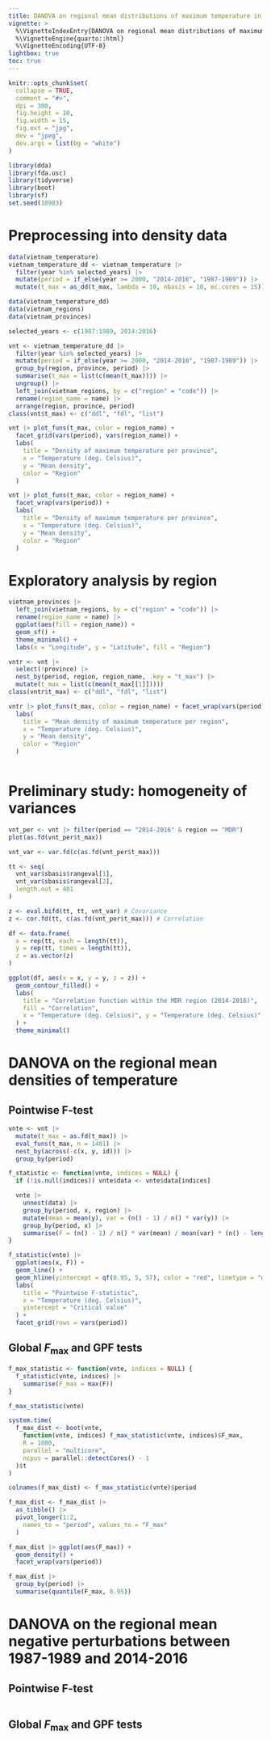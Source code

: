 ```yaml
---
title: DANOVA on regional mean distributions of maximum temperature in Vietnam
vignette: >
  %\VignetteIndexEntry{DANOVA on regional mean distributions of maximum temperature in Vietnam}
  %\VignetteEngine{quarto::html}
  %\VignetteEncoding{UTF-8}
lightbox: true
toc: true
---
```


```r
knitr::opts_chunk$set(
  collapse = TRUE,
  comment = "#>",
  dpi = 300,
  fig.height = 10,
  fig.width = 15,
  fig.ext = "jpg",
  dev = "jpeg",
  dev.args = list(bg = "white")
)
```

```r
library(dda)
library(fda.usc)
library(tidyverse)
library(boot)
library(sf)
set.seed(10983)
```

# Preprocessing into density data

```r
data(vietnam_temperature)
vietnam_temperature_dd <- vietnam_temperature |>
  filter(year %in% selected_years) |>
  mutate(period = if_else(year >= 2000, "2014-2016", "1987-1989")) |>
  mutate(t_max = as_dd(t_max, lambda = 10, nbasis = 10, mc.cores = 15))
```

```r
data(vietnam_temperature_dd)
data(vietnam_regions)
data(vietnam_provinces)

selected_years <- c(1987:1989, 2014:2016)

vnt <- vietnam_temperature_dd |>
  filter(year %in% selected_years) |>
  mutate(period = if_else(year >= 2000, "2014-2016", "1987-1989")) |>
  group_by(region, province, period) |>
  summarise(t_max = list(c(mean(t_max)))) |>
  ungroup() |>
  left_join(vietnam_regions, by = c("region" = "code")) |>
  rename(region_name = name) |>
  arrange(region, province, period)
class(vnt$t_max) <- c("ddl", "fdl", "list")

vnt |> plot_funs(t_max, color = region_name) +
  facet_grid(vars(period), vars(region_name)) +
  labs(
    title = "Density of maximum temperature per province",
    x = "Temperature (deg. Celsius)",
    y = "Mean density",
    color = "Region"
  )

vnt |> plot_funs(t_max, color = region_name) +
  facet_wrap(vars(period)) +
  labs(
    title = "Density of maximum temperature per province",
    x = "Temperature (deg. Celsius)",
    y = "Mean density",
    color = "Region"
  )
```

# Exploratory analysis by region

```r
vietnam_provinces |>
  left_join(vietnam_regions, by = c("region" = "code")) |>
  rename(region_name = name) |>
  ggplot(aes(fill = region_name)) +
  geom_sf() +
  theme_minimal() +
  labs(x = "Longitude", y = "Latitude", fill = "Region")
```


```r
vntr <- vnt |>
  select(!province) |>
  nest_by(period, region, region_name, .key = "t_max") |>
  mutate(t_max = list(c(mean(t_max[[1]]))))
class(vntr$t_max) <- c("ddl", "fdl", "list")

vntr |> plot_funs(t_max, color = region_name) + facet_wrap(vars(period)) +
  labs(
    title = "Mean density of maximum temperature per region",
    x = "Temperature (deg. Celsius)",
    y = "Mean density",
    color = "Region"
  )
```

```r
```

# Preliminary study: homogeneity of variances

```r
vnt_per <- vnt |> filter(period == "2014-2016" & region == "MDR")
plot(as.fd(vnt_per$t_max))

vnt_var <- var.fd(c(as.fd(vnt_per$t_max)))

tt <- seq(
  vnt_var$sbasis$rangeval[1],
  vnt_var$sbasis$rangeval[2],
  length.out = 401
)

z <- eval.bifd(tt, tt, vnt_var) # Covariance
z <- cor.fd(tt, c(as.fd(vnt_per$t_max))) # Correlation

df <- data.frame(
  x = rep(tt, each = length(tt)),
  y = rep(tt, times = length(tt)),
  z = as.vector(z)
)

ggplot(df, aes(x = x, y = y, z = z)) +
  geom_contour_filled() +
  labs(
    title = "Correlation function within the MDR region (2014-2016)",
    fill = "Correlation",
    x = "Temperature (deg. Celsius)", y = "Temperature (deg. Celsius)"
  ) +
  theme_minimal()
```

# DANOVA on the regional mean densities of temperature

## Pointwise F-test

```r
vnte <- vnt |>
  mutate(t_max = as.fd(t_max)) |>
  eval_funs(t_max, n = 1401) |>
  nest_by(across(-c(x, y, id))) |>
  group_by(period)

f_statistic <- function(vnte, indices = NULL) {
  if (!is.null(indices)) vnte$data <- vnte$data[indices]

  vnte |>
    unnest(data) |>
    group_by(period, x, region) |>
    mutate(mean = mean(y), var = (n() - 1) / n() * var(y)) |>
    group_by(period, x) |>
    summarise(F = (n() - 1) / n() * var(mean) / mean(var) * (n() - length(unique(region))) / (length(unique(region)) - 1), .groups = "drop_last")
}

f_statistic(vnte) |>
  ggplot(aes(x, F)) +
  geom_line() +
  geom_hline(yintercept = qf(0.95, 5, 57), color = "red", linetype = "dashed") +
  labs(
    title = "Pointwise F-statistic",
    x = "Temperature (deg. Celsius)",
    yintercept = "Critical value"
  ) +
  facet_grid(rows = vars(period))
```

## Global $F_\text{max}$ and GPF tests

```r
f_max_statistic <- function(vnte, indices = NULL) {
  f_statistic(vnte, indices) |>
    summarise(F_max = max(F))
}

f_max_statistic(vnte)

system.time(
  f_max_dist <- boot(vnte,
    function(vnte, indices) f_max_statistic(vnte, indices)$F_max,
    R = 1000,
    parallel = "multicore",
    ncpus = parallel::detectCores() - 1
  )$t
)

colnames(f_max_dist) <- f_max_statistic(vnte)$period

f_max_dist <- f_max_dist |>
  as_tibble() |>
  pivot_longer(1:2,
    names_to = "period", values_to = "F_max"
  )

f_max_dist |> ggplot(aes(F_max)) +
  geom_density() +
  facet_wrap(vars(period))

f_max_dist |>
  group_by(period) |>
  summarise(quantile(F_max, 0.95))
```

# DANOVA on the regional mean negative perturbations between 1987-1989 and 2014-2016

## Pointwise F-test

```r

```

## Global $F_\text{max}$ and GPF tests

```r

```
